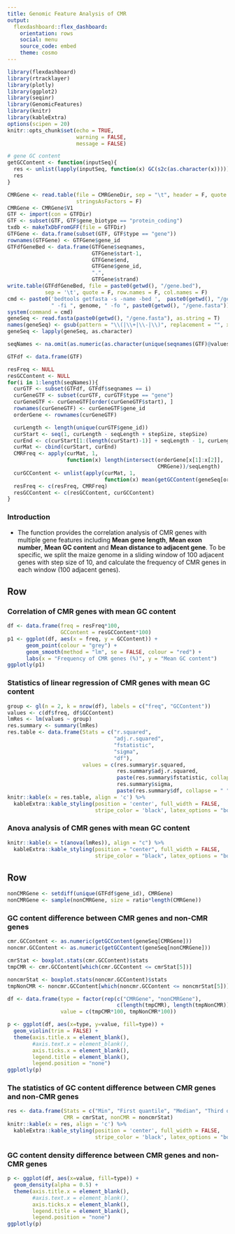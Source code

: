 ```yaml
---
title: Genomic Feature Analysis of CMR
output: 
  flexdashboard::flex_dashboard:
    orientation: rows
    social: menu
    source_code: embed
    theme: cosmo
---
```


```r
library(flexdashboard)
library(rtracklayer)
library(plotly)
library(ggplot2)
library(seqinr)
library(GenomicFeatures)
library(knitr)
library(kableExtra)
options(scipen = 20)
knitr::opts_chunk$set(echo = TRUE,
                      warning = FALSE,
                      message = FALSE)
```


```r
# gene GC content
getGCContent <- function(inputSeq){
  res <- unlist(lapply(inputSeq, function(x) GC(s2c(as.character(x)))))
  res
}

CMRGene <- read.table(file = CMRGeneDir, sep = "\t", header = F, quote = '',
                      stringsAsFactors = F)
CMRGene <- CMRGene$V1
GTF <- import(con = GTFDir)
GTF <- subset(GTF, GTF$gene_biotype == "protein_coding")
txdb <- makeTxDbFromGFF(file = GTFDir)
GTFGene <- data.frame(subset(GTF, GTF$type == "gene"))
rownames(GTFGene) <- GTFGene$gene_id
GTFdfGeneBed <- data.frame(GTFGene$seqnames,
                           GTFGene$start-1,
                           GTFGene$end,
                           GTFGene$gene_id,
                           ".",
                           GTFGene$strand)
write.table(GTFdfGeneBed, file = paste0(getwd(), "/gene.bed"),
            sep = '\t', quote = F, row.names = F, col.names = F)
cmd <- paste0('bedtools getfasta -s -name -bed ',  paste0(getwd(), "/gene.bed "),
              " -fi ", genome, " -fo ", paste0(getwd(), "/gene.fasta"))
system(command = cmd)
geneSeq <- read.fasta(paste0(getwd(), "/gene.fasta"), as.string = T)
names(geneSeq) <- gsub(pattern = "\\(|\\+|\\-|\\)", replacement = "", x = names(geneSeq))
geneSeq <- lapply(geneSeq, as.character)

seqNames <- na.omit(as.numeric(as.character(unique(seqnames(GTF)@values))))

GTFdf <- data.frame(GTF)

resFreq <- NULL
resGCContent <- NULL
for(i in 1:length(seqNames)){
  curGTF <- subset(GTFdf, GTFdf$seqnames == i)
  curGeneGTF <- subset(curGTF, curGTF$type == "gene")
  curGeneGTF <- curGeneGTF[order(curGeneGTF$start), ]
  rownames(curGeneGTF) <- curGeneGTF$gene_id
  orderGene <- rownames(curGeneGTF)

  curLength <- length(unique(curGTF$gene_id))
  curStart <- seq(1, curLength - seqLength + stepSize, stepSize)
  curEnd <- c(curStart[1:(length(curStart)-1)] + seqLength - 1, curLength)
  curMat <- cbind(curStart, curEnd)
  CMRFreq <- apply(curMat, 1,
                   function(x) length(intersect(orderGene[x[1]:x[2]],
                                                CMRGene))/seqLength)
  curGCContent <- unlist(apply(curMat, 1,
                               function(x) mean(getGCContent(geneSeq[orderGene[x[1]:x[2]]]))))
  resFreq <- c(resFreq, CMRFreq)
  resGCContent <- c(resGCContent, curGCContent)
}
```


### Introduction
- The function provides the correlation analysis of CMR genes with multiple gene features including **Mean gene length**, **Mean exon number**, **Mean GC content** and **Mean distance to adjacent gene**. To be specific, we split the maize genome in a sliding window of 100 adjacent genes with step size of 10, and calculate the frequency of CMR genes in each window (100 adjacent genes).


Row {data-height=250}
---------------------------------------------------------------

### Correlation of CMR genes with mean GC content

```r
df <- data.frame(freq = resFreq*100, 
                 GCContent = resGCContent*100)
p1 <- ggplot(df, aes(x = freq, y = GCContent)) + 
      geom_point(colour = "grey") + 
      geom_smooth(method = "lm", se = FALSE, colour = "red") + 
      labs(x = "Frequency of CMR genes (%)", y = "Mean GC content")
ggplotly(p1)
```



### Statistics of linear regression of CMR genes with mean GC content

```r
group <- gl(n = 2, k = nrow(df), labels = c("freq", "GCContent"))
values <- c(df$freq, df$GCContent)
lmRes <- lm(values ~ group)
res.summary <- summary(lmRes)
res.table <- data.frame(Stats = c("r.squared",
                                  "adj.r.squared",
                                  "fstatistic",
                                  "sigma",
                                  "df"),
                        values = c(res.summary$r.squared,
                                   res.summary$adj.r.squared,
                                   paste(res.summary$fstatistic, collapse = " "),
                                   res.summary$sigma,
                                   paste(res.summary$df, collapse = " ")))
knitr::kable(x = res.table, align = 'c') %>%  
  kableExtra::kable_styling(position = 'center', full_width = FALSE, 
                            stripe_color = 'black', latex_options = "bordered")
```


### Anova analysis of CMR genes with mean GC content

```r
knitr::kable(x = t(anova(lmRes)), align = "c") %>%
  kableExtra::kable_styling(position = "center", full_width = FALSE,
                            stripe_color = "black", latex_options = "bordered")
```





Row {data-height=250}
---------------------------------------------------------------

```r
nonCMRGene <- setdiff(unique(GTFdf$gene_id), CMRGene)
nonCMRGene <- sample(nonCMRGene, size = ratio*length(CMRGene))
```

### GC content difference between CMR genes and non-CMR genes
```r
cmr.GCContent <- as.numeric(getGCContent(geneSeq[CMRGene]))
noncmr.GCContent <- as.numeric(getGCContent(geneSeq[nonCMRGene]))

cmrStat <- boxplot.stats(cmr.GCContent)$stats
tmpCMR <- cmr.GCContent[which(cmr.GCContent <= cmrStat[5])]

noncmrStat <- boxplot.stats(noncmr.GCContent)$stats
tmpNonCMR <- noncmr.GCContent[which(noncmr.GCContent <= noncmrStat[5])]

df <- data.frame(type = factor(rep(c("CMRGene", "nonCMRGene"),
                                   c(length(tmpCMR), length(tmpNonCMR)))),
                 value = c(tmpCMR*100, tmpNonCMR*100))

p <- ggplot(df, aes(x=type, y=value, fill=type)) + 
  geom_violin(trim = FALSE) +
  theme(axis.title.x = element_blank(),
        #axis.text.x = element_blank(),
        axis.ticks.x = element_blank(),
        legend.title = element_blank(),
        legend.position = "none")
ggplotly(p)
```

### The statistics of GC content difference between CMR genes and non-CMR genes
```r
res <- data.frame(Stats = c("Min", "First quantile", "Median", "Third quantile", "Max"),
                  CMR = cmrStat, nonCMR = noncmrStat)
knitr::kable(x = res, align = 'c') %>%  
  kableExtra::kable_styling(position = 'center', full_width = FALSE, 
                            stripe_color = 'black', latex_options = "bordered")
```




### GC content density difference between CMR genes and non-CMR genes
```r
p <- ggplot(df, aes(x=value, fill=type)) + 
  geom_density(alpha = 0.5) +
  theme(axis.title.x = element_blank(),
        #axis.text.x = element_blank(),
        axis.ticks.x = element_blank(),
        legend.title = element_blank(),
        legend.position = "none")
ggplotly(p)
```
